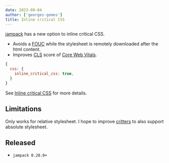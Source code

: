 ```yaml
---
date: 2023-09-04
author: ['georges-gomes']
title: Inline critical CSS
---
```


[jampack](/) has a new option to inline critical CSS.

- Avoids a [FOUC](https://en.wikipedia.org/wiki/Flash_of_unstyled_content) while the stylesheet is remotely downloaded after the html content.
- Improves [CLS](https://web.dev/cls/) score of [Core Web Vitals](https://web.dev/vitals/).

```js
{
  css: {
    inline_critical_css: true,
  }
}
```

See [Inline critical CSS](/features/inline-critical-css/) for more details.

## Limitations

Only works for relative stylesheet. I hope to improve [critters](https://github.com/GoogleChromeLabs/critters) to also support absolute stylesheet.

## Released

- `jampack 0.20.0+`
